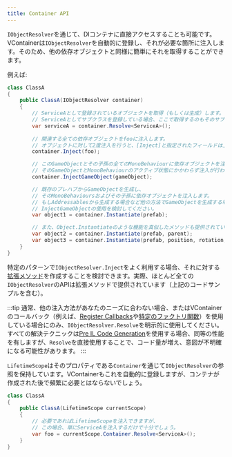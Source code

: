 ```yaml
---
title: Container API
---
```


`IObjectResolver`を通じて、DIコンテナに直接アクセスすることも可能です。VContainerは`IObjectResolver`を自動的に登録し、それが必要な箇所に注入します。そのため、他の依存オブジェクトと同様に簡単にそれを取得することができます。

例えば:

```csharp
class ClassA
{
    public ClassA(IObjectResolver container)
    {
        // ServiceAとして登録されているオブジェクトを取得（もしくは生成）します。
        // ServiceAとしてサブクラスを登録している場合、ここで取得するのもそのサブクラスです。
        var serviceA = container.Resolve<ServiceA>();
        
        // 関連する全ての依存オブジェクトをfooに注入します。
        // オブジェクトに対して2度注入を行うと、[Inject]と指定されたフィールドは上書きされます。
        container.Inject(foo);

        // このGameObjectとその子孫の全てのMonoBehaviourに依存オブジェクトを注入します。
        // そのGameObjectとMonoBehaviourのアクティブ状態にかかわらず注入が行われます。
        container.InjectGameObject(gameObject);

        // 既存のプレハブからGameObjectを生成し、
        // そのMonoBehavioursおよびその子孫に依存オブジェクトを注入します。
        // もしAddressablesから生成する場合など他の方法でGameObjectを生成する場合は、
        // InjectGameObjectの使用を検討してください。
        var object1 = container.Instantiate(prefab);

        // また、Object.Instantiateのような機能を真似したメソッドも提供されています。
        var object2 = container.Instantiate(prefab, parent);
        var object3 = container.Instantiate(prefab, position, rotation, parent);
    }
}
```

特定のパターンで`IObjectResolver.Inject`をよく利用する場合、それに対する[拡張メソッド](https://learn.microsoft.com/ja-jp/dotnet/csharp/programming-guide/classes-and-structs/extension-methods)を作成することを検討できます。実際、ほとんど全ての`IObjectResolver`のAPIは拡張メソッドで提供されています（上記のコードサンプルを含む）。

:::tip
通常、他の注入方法があなたのニーズに合わない場合、またはVContainerのコールバック（例えば、[Register Callbacks](../registering/register-callbacks)や[特定のファクトリ関数](../registering/register-factory#register-func-factory-that-requires-container-dependencies-and-runtime-parameters)）を使用している場合にのみ、`IObjectResolver.Resolve`を明示的に使用してください。すべての解決テクニックは[Pre IL Code Generation](../optimization/codegen)を使用する場合、同等の性能を有しますが、`Resolve`を直接使用することで、コード量が増え、意図が不明確になる可能性があります。
:::

`LifetimeScope`はそのプロパティである`Container`を通じて`IObjectResolver`の参照を保持しています。VContainerもこれを自動的に登録しますが、コンテナが作成された後で頻繁に必要とはならないでしょう。

```csharp
class ClassA
{
    public ClassA(LifetimeScope currentScope)
    {
        // 必要であればLifetimeScopeを注入できますが、
        // この場合、単にServiceAを注入するだけで十分でしょう。
        var foo = currentScope.Container.Resolve<ServiceA>();
    }
}
```
